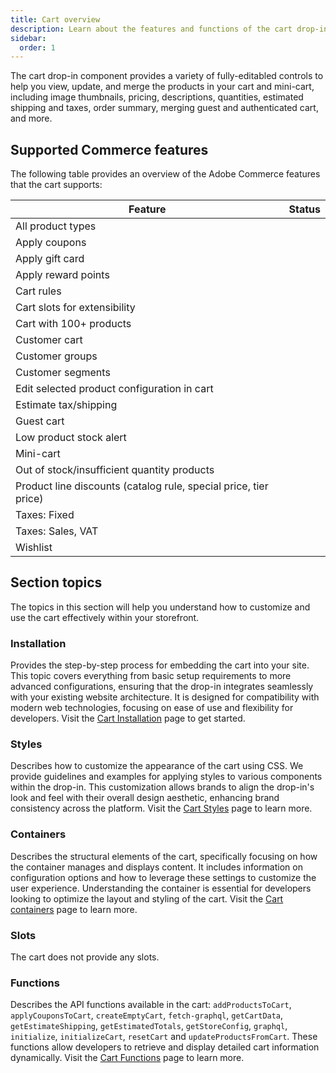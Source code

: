```yaml
---
title: Cart overview
description: Learn about the features and functions of the cart drop-in component.
sidebar:
  order: 1
---
```



The cart drop-in component provides a variety of fully-editabled controls to help you view, update, and merge the products in your cart and mini-cart, including image thumbnails, pricing, descriptions, quantities, estimated shipping and taxes, order summary, merging guest and authenticated cart, and more.

## Supported Commerce features

The following table provides an overview of the Adobe Commerce features that the cart supports:

| Feature                                                          | Status                                       |
| ---------------------------------------------------------------- | -------------------------------------------- |
| All product types                                                | <Badge text="Supported" variant="success" /> |
| Apply coupons                                                    | <Badge text="Roadmap" variant="note" />      |
| Apply gift card                                                  | <Badge text="API only" variant="tip" />      |
| Apply reward points                                              | <Badge text="API only" variant="tip" />      |
| Cart rules                                                       | <Badge text="Supported" variant="success" /> |
| Cart slots for extensibility                                     | <Badge text="Roadmap" variant="note" />      |
| Cart with 100+ products                                          | <Badge text="Roadmap" variant="note" />      |
| Customer cart                                                    | <Badge text="Supported" variant="success" /> |
| Customer groups                                                  | <Badge text="Supported" variant="success" /> |
| Customer segments                                                | <Badge text="Supported" variant="success" /> |
| Edit selected product configuration in cart                      | <Badge text="Supported" variant="success" /> |
| Estimate tax/shipping                                            | <Badge text="Supported" variant="success" /> |
| Guest cart                                                       | <Badge text="Supported" variant="success" /> |
| Low product stock alert                                          | <Badge text="Supported" variant="success" /> |
| Mini-cart                                                        | <Badge text="Supported" variant="success" /> |
| Out of stock/insufficient quantity products                      | <Badge text="Supported" variant="success" /> |
| Product line discounts (catalog rule, special price, tier price) | <Badge text="API only" variant="tip" />      |
| Taxes: Fixed                                                     | <Badge text="API only" variant="tip" />      |
| Taxes: Sales, VAT                                                | <Badge text="Supported" variant="success" /> |
| Wishlist                                                         | <Badge text="Roadmap" variant="note" />      |

## Section topics

The topics in this section will help you understand how to customize and use the cart effectively within your storefront.

### Installation

Provides the step-by-step process for embedding the cart into your site. This topic covers everything from basic setup requirements to more advanced configurations, ensuring that the drop-in integrates seamlessly with your existing website architecture. It is designed for compatibility with modern web technologies, focusing on ease of use and flexibility for developers. Visit the [Cart Installation](/dropins/cart/cart-installation/) page to get started.

### Styles

Describes how to customize the appearance of the cart using CSS. We provide guidelines and examples for applying styles to various components within the drop-in. This customization allows brands to align the drop-in's look and feel with their overall design aesthetic, enhancing brand consistency across the platform. Visit the [Cart Styles](/dropins/cart/cart-styles/) page to learn more.

### Containers

Describes the structural elements of the cart, specifically focusing on how the container manages and displays content. It includes information on configuration options and how to leverage these settings to customize the user experience. Understanding the container is essential for developers looking to optimize the layout and styling of the cart. Visit the [Cart containers](/dropins/cart/cart-containers) page to learn more.

### Slots

The cart does not provide any slots.

### Functions

Describes the API functions available in the cart: `addProductsToCart`, `applyCouponsToCart`, `createEmptyCart`, `fetch-graphql`, `getCartData`, `getEstimateShipping`, `getEstimatedTotals`, `getStoreConfig`, `graphql`, `initialize`, `initializeCart`, `resetCart` and `updateProductsFromCart`. These functions allow developers to retrieve and display detailed cart information dynamically. Visit the [Cart Functions](/dropins/cart/cart-functions/) page to learn more.
